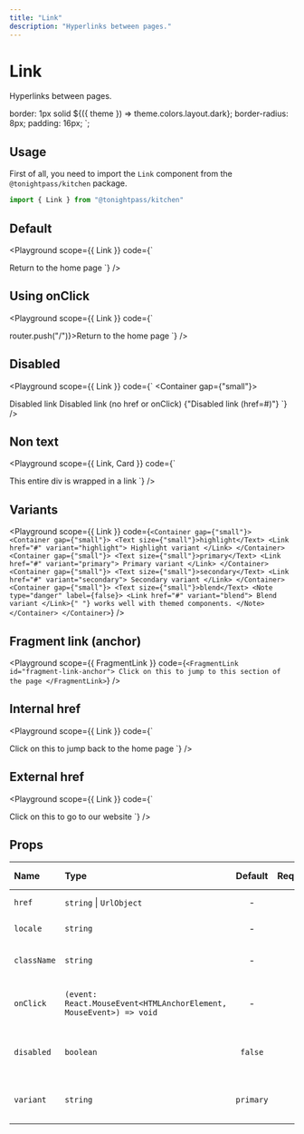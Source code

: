 ```yaml
---
title: "Link"
description: "Hyperlinks between pages."
---
```



# Link

Hyperlinks between pages.

  border: 1px solid ${({ theme }) => theme.colors.layout.dark};
  border-radius: 8px;
  padding: 16px;
`;

## Usage

First of all, you need to import the `Link` component from the `@tonightpass/kitchen` package.

```js
import { Link } from "@tonightpass/kitchen"
```

## Default

<Playground
scope={{ Link }}
  code={`
  <Link href="/">Return to the home page</Link>
`}
/>

## Using onClick

<Playground
scope={{ Link }}
  code={`
  <Link onClick={() => router.push("/")}>Return to the home page</Link>
`}
/>

## Disabled


<Playground
scope={{ Link }}
  code={`
<Container gap={"small"}>
  <Link disabled>Disabled link</Link>
  <Link href={undefined} onClick={undefined}>
    Disabled link (no href or onClick)
  </Link>
  <Link href="#" disabled>
    {"Disabled link (href=#)"}
  </Link>
</Container>
`}
/>

## Non text

<Playground
scope={{ Link, Card }}
  code={`
<Link href="/">
  <Card>This entire div is wrapped in a link</Card>
</Link>
`}
/>

## Variants

<Playground
scope={{ Link }}
  code={`
<Container gap={"small"}>
  <Container gap={"small"}>
    <Text size={"small"}>highlight</Text>
    <Link href="#" variant="highlight">
      Highlight variant
    </Link>
  </Container>
  <Container gap={"small"}>
    <Text size={"small"}>primary</Text>
      <Link href="#" variant="primary">
        Primary variant
      </Link>
  </Container>
  <Container gap={"small"}>
    <Text size={"small"}>secondary</Text>
      <Link href="#" variant="secondary">
        Secondary variant
      </Link>
  </Container>
  <Container gap={"small"}>
    <Text size={"small"}>blend</Text>
    <Note type="danger" label={false}>
      <Link href="#" variant="blend">
        Blend variant
      </Link>{" "}
      works well with themed components.
    </Note>
  </Container>
</Container>
`}
/>

## Fragment link (anchor)

<Playground
scope={{ FragmentLink }}
  code={`
<FragmentLink id="fragment-link-anchor">
  Click on this to jump to this section of the page
</FragmentLink>
`}
/>

## Internal href

<Playground
scope={{ Link }}
  code={`
<Link href="/">Click on this to jump back to the home page</Link>
`}
/>

## External href

<Playground
scope={{ Link }}
  code={`
<Link href="https://tonightpass.com/">
  Click on this to go to our website
</Link>
`}
/>

## Props

| Name | Type | Default | Required | Description | Accepted values |
| :--- | :--- | :-----: | :------: | :---------- | :-------------- |
| `href` | `string` \| `UrlObject` | - | - | The href of the link. | - |
| `locale` | `string` | - | - | The locale of the link. | - |
| `className` | `string` | - | - | The classname of the link. | - |
| `onClick` | `(event: React.MouseEvent<HTMLAnchorElement, MouseEvent>) => void` | - | - | The click event handler of the link. | - |
| `disabled` | `boolean` | `false` | - | The status (disabled or not) of the link. | - |
| `variant` | `string` | `primary` | - | The variant of the link. | `highlight`, `primary`, `secondary`, `blend` |